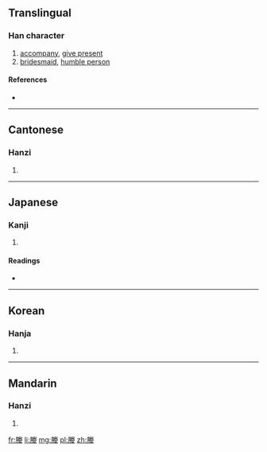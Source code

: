 ==Translingual==

===Han character===
{{Han char|rn=38|rad=女|as=10|sn=13|four=7924<sub>4</sub>|canj=月火手女 (BFQV)}}

# [[accompany]], [[give present]]
# [[bridesmaid]], [[humble person]]

====References====
* {{Han ref|kx=0268.070|dkj=06575|dj=0535.290|hdz=32099.020|uh=5AB5|ud=23221|bh=DCF9|bd=56569}}

----

==Cantonese==

===Hanzi===
{{yue-hanzi|jyut=|y=ying6}}

# {{defn|lang=yue|sort=女10}}

----

==Japanese==

===Kanji===
{{ja-kanji|grade=|rs=女10}}

# {{defn|lang=ja|sort=女10}}

====Readings====
* {{ja-readings|on=[[よう]] (yō)|kun=[[おくる]] (okuru), [[つきそひ]] (tsukisohi), [[おくりめ]] (okurime), [[おくりびと]] (okuribito)}}

----

==Korean==

===Hanja===
{{ko-hanja|hangeul=잉|rv=ing|mr=ing}}

# {{defn|lang=ko|sort=女10}}

----

==Mandarin==

===Hanzi===
{{cmn-hanzi|pin=[[yìng]] ([[ying4]])|wg=ying<sup>4</sup>}}

# {{defn|lang=cmn|sort=女10}}

[[fr:媵]]
[[li:媵]]
[[mg:媵]]
[[pl:媵]]
[[zh:媵]]